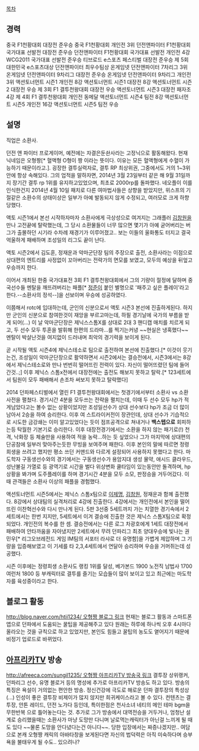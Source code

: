 [[목차]]
== 경력 ==

중국 F1천황대회 대장전 준우승
중국 F1천황대회 개인전 3위
던전앤파이터 F1천황대회 국가대표 선발전 대장전 준우승
던전앤파이터 F1천황대회 국가대표 선발전 개인전 4강
WCG2011 국가대표 선발전 준우승
티브로드 e스포츠 페스티벌 대장전 준우승
제 5회 대한민국 e스포츠대상 던전앤파이터 최우수팀상
온게임넷 던전앤파이터 7차리그 3위
온게임넷 던전앤파이터 9차리그 대장전 준우승
온게임넷 던전앤파이터 9차리그 개인전 3위
액션토너먼트 시즌1 개인전 8강
액션토너먼트 시즌1 대장전 8강
액션토너먼트 시즌2 대장전 우승
제 3회 F1 결투천왕대회 대장전 우승
액션토너먼트 시즌3 대장전 패자조 4강
제 4회 F1 결투천왕대회 개인전 동메달
액션토너먼트 시즌4 팀전 8강
액션토너먼트 시즌5 개인전 16강
액션토너먼트 시즌5 팀전 우승
== 설명 ==

직업은 소환사.

던전 앤 파이터 프로게이머, 예전에는 자결은둔솬사라는 고정닉으로 활동해왔다. 현재 닉네임은 오형짱[* 혈액형 O형이 짱 이라는 뜻이다. 이유는 모든 혈액형에게 수혈이 가능하기 때문이라고.].
굉장한 결투실력자로, 결투 RP 최상위권, 그중에서도 거의 1~3위 안에 항상 속해있다.
그의 업적을 말하자면, 2014년 3월 23일부터 같은 해 9월 31일까지 장기간 결투 rp 1위를 유지하고있었으며, 최초로 2000rp를 돌파했다. 네오플이 이를 인식한건지 2014년 4월 10일 패치로 다른 여마법사들은 상향을 받았지만, 위스프의 기절같은 소환수의 상태이상은 일부가 아예 발동되지 않게 수정되고, 여러모로 크게 하향당했다.

액토 시즌1에서 본선 시작하자마자 소환사에게 극상성으로 여겨지는 그래플러 [[김창원]]을 만나 고전끝에 탈락했는데, 그 당시 소환물들이 너무 많으면 몇기가 아예 굳어버리는 버그가 출몰하던 시기라 수차례 재경기가 이루어졌고.. 보는 이들의 울화통도 터지고 결국 억울하게 패배하며 조성일의 리그도 끝이 난다. 

액토 시즌2에서 김도훈, 정재운과 악마군단장 팀의 주장으로 출전, 소환사라는 이점으로 상대편의 엔트리를 사정없이 꼬아버리는 전략가의 면모를 보였고, 모두의 예상을 뒤엎고 우승까지 한다.

이어서 개최된 한중 국가대표전 3회 F1 결투천왕대회에서 그의 기량이 절정에 달하며 중국선수들 멘탈을 깨뜨려버리는 패플[* [[정준]]이 붙인 별명으로 '패주고 싶은 플레이'라고 한다.--소환사의 정석--]을 선보이며 우승에 성공하였다.

이쯤해서 rotc에 입대하는데, 군인의 신분으로서 액토 시즌3 본선에 진출하게된다.
하지만 군인의 신분으로 참여한것이 재앙을 부르고마는데, 하필 경기날에 국가의 부름을 받게 되어(...)
이 날 악마군단장은 제닉스스톰X를 상대로 2대 3 핸디캡 매치를 치르게 되고, 두 선수 모두 투혼을 발휘해 한편의 드라마...를 찍기는커녕 ~~현실은 냉혹했다~~ 멘탈이 박살난것을 여지없이 드러내며 최악의 경기력을 보이게 된다.

곧 시작될 액토 시즌4에 제닉스테소로 팀으로 출전하여 본선에 진출했다.[* 이것이 웃기는건, 조성일이 악마군단장으로 활약하면서 시즌2에서는 결승전에서, 시즌3에서는 8강에서 제닉스테소로와 만나 번번히 떨어뜨린 전력이 있다. 자신이 떨어뜨렸던 팀에 들어간것..;] 이후 제닉스 스톰x전에서 대장전에는 출전도 해보지 못하고 탈락.[* 123세트에서 팀원이 모두 패배해서 손조차 써보지 못하고 탈락했다]

2014 던파페스티벌에서 열린 F1 결투천왕대회에서는 첫경기에서부터 소환사 vs 소환사전을 펼쳤다. 경기시간 4분을 모두쓰는 전략을 펼치는데, 이때 두 선수 모두 hp가 적게남았다고는 볼수 없는 상황이었지만 조성일선수가 상대 선수보다 hp가 조금 더 많이남아서 2승을 하여 승리한다.
이후 여 스트라이커전이 장관인데, 상대 선수가 기습적으로 시도한 금강쇄는 이미 알고있었다는 듯이 점프공격으로 쳐내거나 '''백스텝으로''' 회피하는등 탁월한 기본기로 승리한다. 이후 대장전경기에서는 소환을 하지 않는 패기로(!) 천격, 낙화장 등 체술만을 사용하여 적을 농락...하는 듯 싶었으나 그가 마지막에 상대편의 단공참에 일부러 맞아주는듯한 무빙을 보여주며 패한다. 이후 본인의 말에 따르면 정령희생을 쓰려고 했지만 평소 쓰던 커맨드와 다르게 설정되어 사용하지 못했다고 한다.
마도학자 구동생선수와의 경기에서는 구동생선수가 용암지대 생성 물약, 애시드 클라우드, 성난불길 가열로 등 광역기로 시간을 벌다 위상변화 쿨타임이 있는동안만 돌격하며, hp상황을 봐가며 도주플레이를 하며 경기시간 4분을 모두 소모, 판정승을 거두어갔다. 이때 관객들은 소환사 이상의 패플을 경험했다.

액션토너먼트 시즌5에서는 제닉스 스톰x팀으로 [[이제명]], [[김창원]], 정재운과 함께 출전했다. 8강에서 상대팀의 실격처리로 4강에 진출한다.
4강에서는 개인전에서 본인을 떨어뜨린 이찬혁선수와 다시 만나게 된다. 5판 3선중 5세트까지 가는 치열한 경기속에서 2세트에서는 한번 지지만, 5세트에서 이겨 결승에 진출한 것은 제닉스 스톰X팀으로 확정되었다. 개인전의 복수를 한 셈.
결승전에서는 다른 로그 차광호에게 1세트 대장전에서 패배하여 안타까움을 자아냈지만 2세트에서 무려 던파리그 최초 양대우승에 빛나는 권민우[* 리그오브레전드 게임 IM팀의 서포터 라샤로 더 유명함]을 가볍게 제압하며 그 기량을 입증해보였고 이 기세를 타 2,3,4세트에서 연달아 승리하며 우승을 거머쥐는데 성공했다.

시즌 이후에는 정령희생 소환사도 랭킹 1위를 달성, 베가본드 1900 노전직 남법사 1700 여런처 1800 등 부캐릭터로 결투를 즐기는 모습들이 많이 보이고 있고 최근에는 마도학자를 육성중이라고 한다.

== 블로그 활동 ==
[[http://blog.naver.com/htii1234/ 오형짱 블로그 링크]]
현재는 블로그 활동과 스마트폰 앱으로 던파에서 도움되는 꿀팁을 제공해주고 있다 원래는 하루에 하나씩 오후 4시마다 올라오는 것을 규칙으로 하고 있었지만, 본인도 힘들고 꿀팁의 농도도 옅어지기 때문에 비정기 업로드로 바뀌었다.

== [[아프리카TV]] 방송 ==
[[http://afreeca.com/sungil1235/ 오형짱 아프리카TV 방송국 링크]]
결투장 상위랭커, 던파리그 선수, 유명 블로거 등의 명성에 추가로 아프리카TV 방송도 하고 있다. 방송의 특징은 욕설이 거의없는 편안한 방송. 정신건강에 극도로 해로운 던파 결투장의 특성상(...) 인성이 좋은 결투장 비제이가 많지 않지만 희귀케이스라고 볼 수 있다. 컨텐츠는 결투장, 안톤 레이드, 던전 노가다 등인데, 특이한점은 천사소녀 네티의 메인 테마 bgm을 무한반복 으로 틀어놓는다는 것. 추가로 그가 방송에서 대역전승을 거두거나, 엄청난 설계로 승리했을때는 소환사가 마냥 도망만 다니며 날로먹는캐릭터가 아닌걸 느끼게 될 때도 있다 ~~물론 도망을 안다녔다는건 아니다~~. 당한 입장에서는 짜증나겠지만..
여담으로 본캐 오형짱 캐릭의 아바타창을 보게된다면 자신의 법덕력은 아직 미숙하다며 승부욕을 불태우게 될 수도.. 있으려나?
